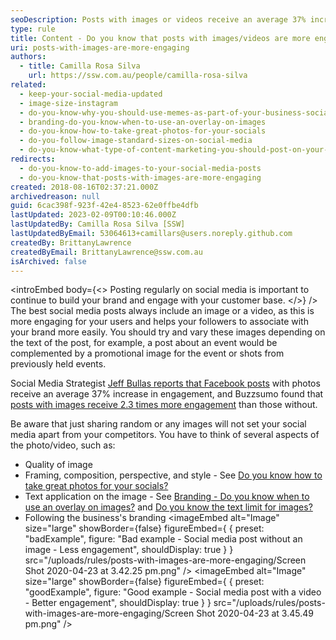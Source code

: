 ```yaml
---
seoDescription: Posts with images or videos receive an average 37% increase in engagement on Facebook and 2.3 times more engagement than those without, making them a powerful tool for building brand awareness and customer loyalty.
type: rule
title: Content - Do you know that posts with images/videos are more engaging?
uri: posts-with-images-are-more-engaging
authors:
  - title: Camilla Rosa Silva
    url: https://ssw.com.au/people/camilla-rosa-silva
related:
  - keep-your-social-media-updated
  - image-size-instagram
  - do-you-know-why-you-should-use-memes-as-part-of-your-business-social-media-content
  - branding-do-you-know-when-to-use-an-overlay-on-images
  - do-you-know-how-to-take-great-photos-for-your-socials
  - do-you-follow-image-standard-sizes-on-social-media
  - do-you-know-what-type-of-content-marketing-you-should-post-on-your-socials
redirects:
  - do-you-know-to-add-images-to-your-social-media-posts
  - do-you-know-that-posts-with-images-are-more-engaging
created: 2018-08-16T02:37:21.000Z
archivedreason: null
guid: 6cac398f-923f-42e4-8523-62e0ffbe4dfb
lastUpdated: 2023-02-09T00:10:46.000Z
lastUpdatedBy: Camilla Rosa Silva [SSW]
lastUpdatedByEmail: 53064613+camillars@users.noreply.github.com
createdBy: BrittanyLawrence
createdByEmail: BrittanyLawrence@ssw.com.au
isArchived: false
---
```


<introEmbed
  body={<>
Posting regularly on social media is important to continue to build your brand and engage with your customer base.
  </>}
/>
The best social media posts always include an image or a video, as this is more engaging for your users and helps your followers to associate with your brand more easily. You should try and vary these images depending on the text of the post, for example, a post about an event would be complemented by a promotional image for the event or shots from previously held events.

Social Media Strategist [Jeff Bullas reports that Facebook posts](https://www.jeffbullas.com/6-powerful-reasons-why-you-should-include-images-in-your-marketing-infographic/) with photos receive an average 37% increase in engagement, and Buzzsumo found that [posts with images receive 2.3 times more engagement](http://buzzsumo.com/blog/how-to-massively-boost-your-blog-traffic-with-these-5-awesome-image-stats/) than those without.

Be aware that just sharing random or any images will not set your social media apart from your competitors. You have to think of several aspects of the photo/video, such as:

- Quality of image
- Framing, composition, perspective, and style - See [Do you know how to take great photos for your socials?](/know-how-to-take-great-photos-for-your-socials)
- Text application on the image - See [Branding - Do you know when to use an overlay on images?](/branding-do-you-know-you-should-use-overlay-on-photos-shared-on-your-social-media) and [Do you know the text limit for images?](/text-limit-for-images)
- Following the business's branding
<imageEmbed
  alt="Image"
  size="large"
  showBorder={false}
  figureEmbed={ {
    preset: "badExample",
    figure: "Bad example - Social media post without an image - Less engagement",
    shouldDisplay: true
  } }
  src="/uploads/rules/posts-with-images-are-more-engaging/Screen Shot 2020-04-23 at 3.42.25 pm.png"
/>
<imageEmbed
  alt="Image"
  size="large"
  showBorder={false}
  figureEmbed={ {
    preset: "goodExample",
    figure: "Good example - Social media post with a video - Better engagement",
    shouldDisplay: true
  } }
  src="/uploads/rules/posts-with-images-are-more-engaging/Screen Shot 2020-04-23 at 3.45.49 pm.png"
/>
